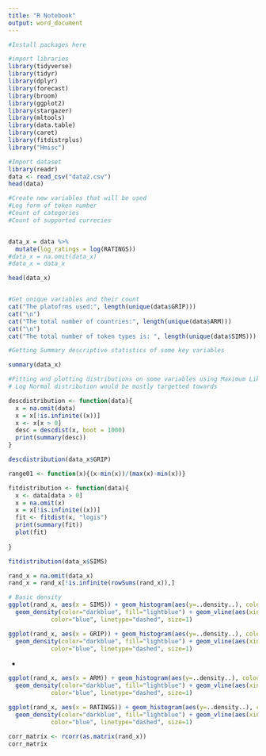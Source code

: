 ```yaml
---
title: "R Notebook"
output: word_document
---
```

```r
#Install packages here
```

```r
#import libraries
library(tidyverse)
library(tidyr)
library(dplyr)
library(forecast)
library(broom)
library(ggplot2)
library(stargazer)
library(mltools)
library(data.table)
library(caret)
library(fitdistrplus)
library("Hmisc")
```

```r
#Import dataset
library(readr)
data <- read_csv("data2.csv")
head(data)
```
```r
#Create new variables that will be used
#Log form of token number
#Count of categories
#Count of supported currecies


data_x = data %>%
  mutate(log_ratings = log(RATINGS))
#data_x = na.omit(data_x)
#data_x = data_x

head(data_x)
```
```r

```
```r
#Get unique variables and their count
cat("The platofrms used:", length(unique(data$GRIP)))
cat("\n")
cat("The total number of countries:", length(unique(data$ARM)))
cat("\n")
cat("The total number of token types is: ", length(unique(data$SIMS)))
```

```r
#Getting Summary descriptive statistics of some key variables 

summary(data_x)  
```
```r
#Fitting and plotting distributions on some variables using Maximum Likelihood Estimation (MLE)
# Log Normal distribution would be mostly targetted towards 

descdistribution <- function(data){
  x = na.omit(data)
  x = x[!is.infinite((x))]
  x <- x[x > 0]
  desc = descdist(x, boot = 1000)
  print(summary(desc))
}

descdistribution(data_x$GRIP)
```
```r

range01 <- function(x){(x-min(x))/(max(x)-min(x))}

fitdistribution <- function(data){
  x <- data[data > 0]
  x = na.omit(x)
  x = x[!is.infinite((x))]
  fit <- fitdist(x, "logis")
  print(summary(fit))
  plot(fit)
  
}

fitdistribution(data_x$SIMS)
```


```r
rand_x = na.omit(data_x)
rand_x = rand_x[!is.infinite(rowSums(rand_x)),]

# Basic density
ggplot(rand_x, aes(x = SIMS)) + geom_histogram(aes(y=..density..), colour="black", fill="white")+
  geom_density(color="darkblue", fill="lightblue") + geom_vline(aes(xintercept=mean(SIMS)),
            color="blue", linetype="dashed", size=1)
```
```r

ggplot(rand_x, aes(x = GRIP)) + geom_histogram(aes(y=..density..), colour="black", fill="white")+
  geom_density(color="darkblue", fill="lightblue") + geom_vline(aes(xintercept=mean(GRIP)),
            color="blue", linetype="dashed", size=1)
```
-
```r
ggplot(rand_x, aes(x = ARM)) + geom_histogram(aes(y=..density..), colour="black", fill="white")+
  geom_density(color="darkblue", fill="lightblue") + geom_vline(aes(xintercept=mean(ARM)),
            color="blue", linetype="dashed", size=1)
```
```r
ggplot(rand_x, aes(x = RATINGS)) + geom_histogram(aes(y=..density..), colour="black", fill="white")+
  geom_density(color="darkblue", fill="lightblue") + geom_vline(aes(xintercept=mean(RATINGS)),
            color="blue", linetype="dashed", size=1)
```
```r
corr_matrix <- rcorr(as.matrix(rand_x))
corr_matrix
```
```r

```

